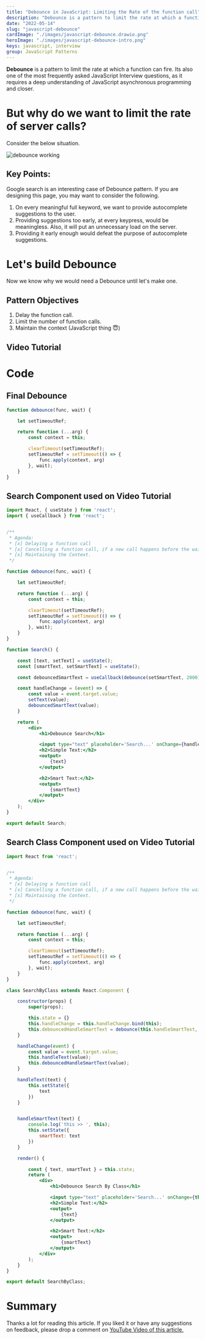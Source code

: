 ```yaml
---
title: "Debounce in JavaScript: Limiting the Rate of the function call"
description: "Debounce is a pattern to limit the rate at which a function can fire. It takes advantage of asynchronous JavaScript and closer"
date: "2022-05-14"
slug: "javascript-debounce"
cardImage: "./images/javascript-debounce.drawio.png"
heroImage: "./images/javascript-debounce-intro.png"
keys: javascript, interview
group: JavaScript Patterns
---
```



**Debounce** is a pattern to limit the rate at which a function can fire. Its also one of the most frequently asked JavaScript Interview questions, as it requires a deep understanding of JavaScript asynchronous programming and closer.

# But why do we want to limit the rate of server calls?

Consider the below situation.

![debounce working](./images/javascript-debounce.drawio.png)

## Key Points:
Google search is an interesting case of Debounce pattern. If you are designing this page, you may want to consider the following.

1. On every meaningful full keyword, we want to provide autocomplete suggestions to the user.
1. Providing suggestions too early, at every keypress, would be meaningless. Also, it will put an unnecessary load on the server.
1. Providing it early enough would defeat the purpose of autocomplete suggestions.


# Let's build Debounce
Now we know why we would need a Debounce until let's make one.

## Pattern Objectives
1. Delay the function call.
1. Limit the number of function calls.
1. Maintain the context (JavaScript thing 😇)

## Video Tutorial

<YoutubePlayer src="https://www.youtube.com/embed/s52C_72qr5M"  />


# Code

## Final Debounce

```js
function debounce(func, wait) {

    let setTimeoutRef;

    return function (...arg) {
        const context = this;

        clearTimeout(setTimeoutRef);
        setTimeoutRef = setTimeout(() => {
            func.apply(context, arg)
        }, wait);
    }
}
```


## Search Component used on Video Tutorial

```jsx
import React, { useState } from 'react';
import { useCallback } from 'react';


/**
 * Agenda:
 * [x] Delaying a function call
 * [x] Cancelling a function call, if a new call happens before the wait expired.
 * [x] Maintaining the Context.
 */

function debounce(func, wait) {

    let setTimeoutRef;

    return function (...arg) {
        const context = this;

        clearTimeout(setTimeoutRef);
        setTimeoutRef = setTimeout(() => {
            func.apply(context, arg)
        }, wait);
    }
}

function Search() {

    const [text, setText] = useState();
    const [smartText, setSmartText] = useState();

    const debouncedSmartText = useCallback(debounce(setSmartText, 2000), []);

    const handleChange = (event) => {
        const value = event.target.value;
        setText(value);
        debouncedSmartText(value);
    }

    return (
        <div>
            <h1>Debounce Search</h1>

            <input type="text" placeholder='Search...' onChange={handleChange} />
            <h2>Simple Text:</h2>
            <output>
                {text}
            </output>

            <h2>Smart Text:</h2>
            <output>
                {smartText}
            </output>
        </div>
    );
}

export default Search;

```

## Search Class Component used on Video Tutorial

```jsx
import React from 'react';


/**
 * Agenda:
 * [x] Delaying a function call
 * [x] Cancelling a function call, if a new call happens before the wait.
 * [x] Maintaining the Context.
 */

function debounce(func, wait) {

    let setTimeoutRef;

    return function (...arg) {
        const context = this;

        clearTimeout(setTimeoutRef);
        setTimeoutRef = setTimeout(() => {
            func.apply(context, arg)
        }, wait);
    }
}

class SearchByClass extends React.Component {

    constructor(props) {
        super(props);

        this.state = {}
        this.handleChange = this.handleChange.bind(this);
        this.debouncedHandleSmartText = debounce(this.handleSmartText, 2000);
    }

    handleChange(event) {
        const value = event.target.value;
        this.handleText(value);
        this.debouncedHandleSmartText(value);
    }

    handleText(text) {
        this.setState({
            text
        })
    }


    handleSmartText(text) {
        console.log('this >> ', this);
        this.setState({
            smartText: text
        })
    }

    render() {

        const { text, smartText } = this.state;
        return (
            <div>
                <h1>Debounce Search By Class</h1>

                <input type="text" placeholder='Search...' onChange={this.handleChange} />
                <h2>Simple Text:</h2>
                <output>
                    {text}
                </output>

                <h2>Smart Text:</h2>
                <output>
                    {smartText}
                </output>
            </div>
        );
    }
}

export default SearchByClass;
```


# Summary
Thanks a lot for reading this article. If you liked it or have any suggestions on feedback, please drop a comment on [YouTube Video of this article.](https://www.youtube.com/s52C_72qr5M)